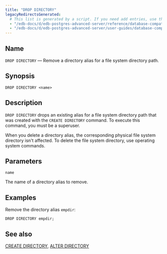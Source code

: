 ```yaml
---
title: "DROP DIRECTORY"
legacyRedirectsGenerated:
  # This list is generated by a script. If you need add entries, use the `legacyRedirects` key.
  - "/edb-docs/d/edb-postgres-advanced-server/reference/database-compatibility-for-oracle-developers-reference-guide/9.6/Database_Compatibility_for_Oracle_Developers_Reference_Guide.1.060.html"
  - "/edb-docs/d/edb-postgres-advanced-server/user-guides/database-compatibility-for-oracle-developers-guide/9.5/Database_Compatibility_for_Oracle_Developers_Guide.1.088.html"
---
```


<div id="drop_directory" class="registered_link"></div>

## Name

`DROP DIRECTORY` &mdash; Remove a directory alias for a file system directory path.

## Synopsis

```text
DROP DIRECTORY <name>
```

## Description

`DROP DIRECTORY` drops an existing alias for a file system directory path that was created with the `CREATE DIRECTORY` command. To execute this command, you must be a superuser.

When you delete a directory alias, the corresponding physical file system directory isn't affected. To delete the file system directory, use operating system commands.

## Parameters

`name`

 The name of a directory alias to remove.

## Examples

Remove the directory alias `empdir`:

```text
DROP DIRECTORY empdir;
```

## See also

[CREATE DIRECTORY](22_create_directory/#create_directory), [ALTER DIRECTORY](02_alter_directory/#alter_directory)
